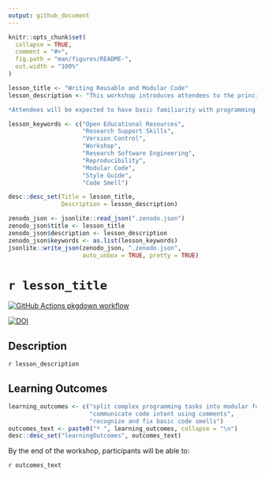 ```yaml
---
output: github_document
---
```


<!-- README.md is generated from README.Rmd. Please edit that file -->

```r
knitr::opts_chunk$set(
  collapse = TRUE,
  comment = "#>",
  fig.path = "man/figures/README-",
  out.width = "100%"
)
```

```r

lesson_title <- "Writing Reusable and Modular Code"
lesson_description <- "This workshop introduces attendees to the principles of writing 'clean' code, that is easier to read, maintain, and expand. Attendees will learn about organizing complex programming scripts into modular functions, writing effective documentation, and habits to improve code robustness and reusability.

*Attendees will be expected to have basic familiarity with programming, such as experience writing simple scripts or recent attendance at a Carpentries workshop* - https://www.uf-carpentries.org/"

lesson_keywords <- c("Open Educational Resources", 
                     "Research Support Skills", 
                     "Version Control", 
                     "Workshop", 
                     "Research Software Engineering", 
                     "Reproducibility", 
                     "Modular Code", 
                     "Style Guide", 
                     "Code Smell")

desc::desc_set(Title = lesson_title, 
               Description = lesson_description)

zenodo_json <- jsonlite::read_json(".zenodo.json")
zenodo_json$title <- lesson_title
zenodo_json$description <- lesson_description
zenodo_json$keywords <- as.list(lesson_keywords)
jsonlite::write_json(zenodo_json, ".zenodo.json", 
                     auto_unbox = TRUE, pretty = TRUE)
```

# `r lesson_title`

<!-- badges: start -->
[![GitHub Actions pkgdown workflow](https://github.com/uf-repro/lesson-template/workflows/pkgdown/badge.svg)](https://github.com/uf-repro/lesson-template/actions?query=workflow%3Apkgdown)

[![DOI](https://zenodo.org/badge/DOI/10.5281/zenodo.4489867.svg)](https://doi.org/10.5281/zenodo.4489867)

<!-- badges: end -->

## Description

`r lesson_description`

## Learning Outcomes

```r
learning_outcomes <- c("split complex programming tasks into modular functions", 
                       "communicate code intent using comments",
                       "recognize and fix basic code smells")
outcomes_text <- paste0("* ", learning_outcomes, collapse = "\n")
desc::desc_set("learningOutcomes", outcomes_text)
```

By the end of the workshop, participants will be able to:

`r outcomes_text`
